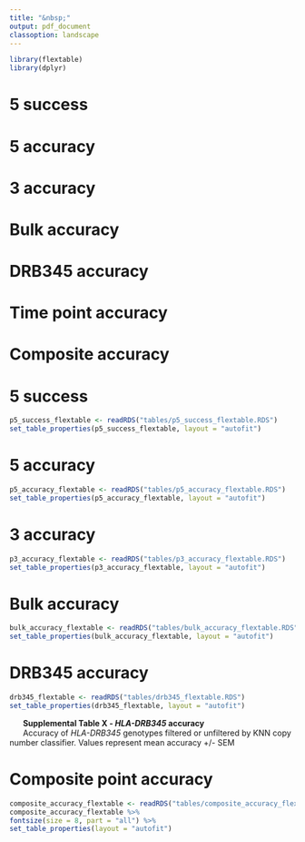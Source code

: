 ```yaml
---
title: "&nbsp;"
output: pdf_document
classoption: landscape
---
```


```r
library(flextable)
library(dplyr)
```


# 5 success
# 5 accuracy
# 3 accuracy
# Bulk accuracy
# DRB345 accuracy
# Time point accuracy
# Composite accuracy

\newpage
# 5 success
```r
p5_success_flextable <- readRDS("tables/p5_success_flextable.RDS")
set_table_properties(p5_success_flextable, layout = "autofit") 
```

\newpage
# 5 accuracy
```r
p5_accuracy_flextable <- readRDS("tables/p5_accuracy_flextable.RDS")
set_table_properties(p5_accuracy_flextable, layout = "autofit") 
```

\newpage
# 3 accuracy
```r
p3_accuracy_flextable <- readRDS("tables/p3_accuracy_flextable.RDS")
set_table_properties(p3_accuracy_flextable, layout = "autofit") 
```

\newpage
# Bulk accuracy
```r
bulk_accuracy_flextable <- readRDS("tables/bulk_accuracy_flextable.RDS")
set_table_properties(bulk_accuracy_flextable, layout = "autofit") 
```

\newpage
# DRB345 accuracy
```r
drb345_flextable <- readRDS("tables/drb345_flextable.RDS")
set_table_properties(drb345_flextable, layout = "autofit") 
```
|       **Supplemental Table X - *HLA-DRB345* accuracy**
|       Accuracy of *HLA-DRB345* genotypes filtered or unfiltered by KNN copy number classifier. Values represent mean accuracy +/- SEM

\newpage
# Composite point accuracy
```r
composite_accuracy_flextable <- readRDS("tables/composite_accuracy_flextable.RDS")
composite_accuracy_flextable %>% 
fontsize(size = 8, part = "all") %>% 
set_table_properties(layout = "autofit") 
```


